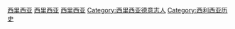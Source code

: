 {{Cat main|西里西亚省 (普鲁士)}}

[[Category:普鲁士人|西里西亚]]
[[Category:西里西亚人|西里西亚]]
[[Category:前德国人|西里西亚]]
[[Category:西里西亚德意志人|Category:西里西亚德意志人]]
[[Category:西利西亚历史|Category:西利西亚历史]]